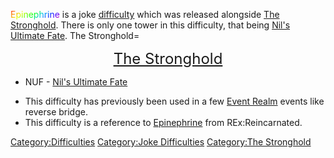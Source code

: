 {{DISPLAYTITLE:<span style="background:linear-gradient(135deg,#FF0505, #FF8D05, #E8FF05, #60FF05, #05FF33, #05BBFF, #0533FF, #6005FF, #FF058D);-webkit-background-clip: text !important; -webkit-text-fill-color: transparent;" class="epinephrine-text">'''Epinephrine'''</span>}}
{{DifficultyTab
|Epinephrine
|textcolormain = 000
|type = Event / Joke
|blank1 =
|blank2 =
}}
{{DifficultyInfobox
|title1=Epinephrine
|type=Joke
|image1=1331070329396920320.png
|date_added=January 19, 2025
}}
{{Difficulty|Epinephrine|20px}} <span style="background:linear-gradient(135deg,#FF0505, #FF8D05, #E8FF05, #60FF05, #05FF33, #05BBFF, #0533FF, #6005FF, #FF058D);-webkit-background-clip: text !important; -webkit-text-fill-color: transparent;" class="epinephrine-text">[[Epinephrine]]</span> is a joke [[difficulty]] which was released alongside [[The Stronghold]]. There is only one tower in this difficulty, that being [[Nil's Ultimate Fate]].
{{Header|Towers}}
<tabber>
The Stronghold=
<div align="center"><font size="5">{{Emblem|TS}} [[The Stronghold]] {{Emblem|TS}}</font></div>

*NUF - [[Nil's Ultimate Fate]]
</tabber>
{{Header|Trivia}}
*This difficulty has previously been used in a few [[Event Realm]] events like reverse bridge.
*This difficulty is a reference to [[w:c:rex-reincarnated:Epinephrine|Epinephrine]] from REx:Reincarnated.
{{Difficulty Navbox}}
{{Reflist}}
[[Category:Difficulties]]
[[Category:Joke Difficulties]]
[[Category:The Stronghold]]